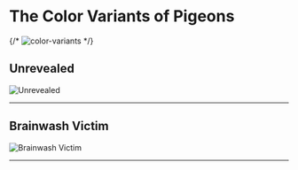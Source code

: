 # The Color Variants of Pigeons

{/* <Bleed>![color-variants](/_assets/_variants/color-variants.gif)</Bleed> */}

## Unrevealed

![Unrevealed](/_assets/_variants/svg/0-Unrevealed.svg)

---

## Brainwash Victim

![Brainwash Victim](/_assets/_variants/svg/1-Brainwash-Victim.svg)

---